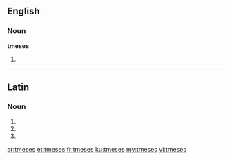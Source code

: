 ==English==

===Noun===
'''tmeses'''

# {{plural of|[[tmesis]]}}

----

==Latin==

===Noun===
{{la-noun-form|tmēsēs}}

# {{inflection of|tmesis|tmēsis|nom|p|lang=la}}
# {{inflection of|tmesis|tmēsis|acc|p|lang=la}}
# {{inflection of|tmesis|tmēsis|voc|p|lang=la}}

[[ar:tmeses]]
[[et:tmeses]]
[[fr:tmeses]]
[[ku:tmeses]]
[[my:tmeses]]
[[vi:tmeses]]